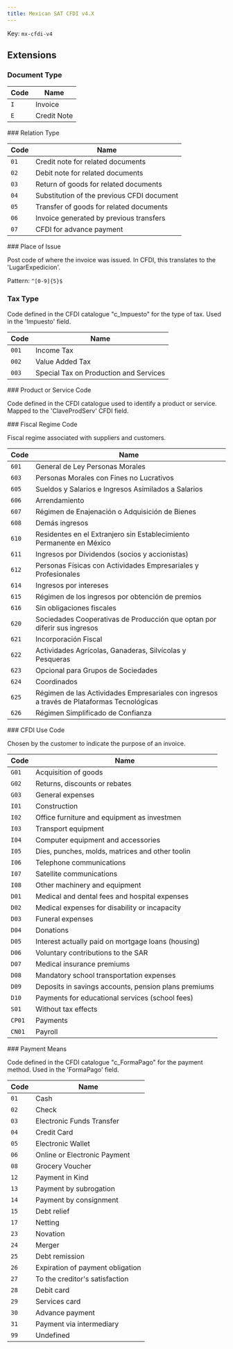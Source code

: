 ```yaml
---
title: Mexican SAT CFDI v4.X
---
```


Key: <code>mx-cfdi-v4</code>

## Extensions
### Document Type

<Accordion title="mx-cfdi-doc-type">

| Code | Name |
| ---- | ---- |
| <code>I</code> | Invoice |
| <code>E</code> | Credit Note |
</Accordion>
### Relation Type

<Accordion title="mx-cfdi-rel-type">

| Code | Name |
| ---- | ---- |
| <code>01</code> | Credit note for related documents |
| <code>02</code> | Debit note for related documents |
| <code>03</code> | Return of goods for related documents |
| <code>04</code> | Substitution of the previous CFDI document |
| <code>05</code> | Transfer of goods for related documents |
| <code>06</code> | Invoice generated by previous transfers |
| <code>07</code> | CFDI for advance payment |
</Accordion>
### Place of Issue	

Post code of where the invoice was issued. In CFDI, this translates to the 'LugarExpedicion'.

<Accordion title="mx-cfdi-issue-place">

Pattern: <code>^[0-9]{5}$</code>
</Accordion>
### Tax Type	

Code defined in the CFDI catalogue "c_Impuesto" for the type of tax. Used in the 'Impuesto' field.

<Accordion title="mx-cfdi-tax-type">

| Code | Name |
| ---- | ---- |
| <code>001</code> | Income Tax |
| <code>002</code> | Value Added Tax |
| <code>003</code> | Special Tax on Production and Services |
</Accordion>
### Product or Service Code	

Code defined in the CFDI catalogue used to identify a product or service.
Mapped to the 'ClaveProdServ' CFDI field.

<Accordion title="mx-cfdi-prod-serv">
</Accordion>
### Fiscal Regime Code	

Fiscal regime associated with suppliers and customers.

<Accordion title="mx-cfdi-fiscal-regime">

| Code | Name |
| ---- | ---- |
| <code>601</code> | General de Ley Personas Morales |
| <code>603</code> | Personas Morales con Fines no Lucrativos |
| <code>605</code> | Sueldos y Salarios e Ingresos Asimilados a Salarios |
| <code>606</code> | Arrendamiento |
| <code>607</code> | Régimen de Enajenación o Adquisición de Bienes |
| <code>608</code> | Demás ingresos |
| <code>610</code> | Residentes en el Extranjero sin Establecimiento Permanente en México |
| <code>611</code> | Ingresos por Dividendos (socios y accionistas) |
| <code>612</code> | Personas Físicas con Actividades Empresariales y Profesionales |
| <code>614</code> | Ingresos por intereses |
| <code>615</code> | Régimen de los ingresos por obtención de premios |
| <code>616</code> | Sin obligaciones fiscales |
| <code>620</code> | Sociedades Cooperativas de Producción que optan por diferir sus ingresos |
| <code>621</code> | Incorporación Fiscal |
| <code>622</code> | Actividades Agrícolas, Ganaderas, Silvícolas y Pesqueras |
| <code>623</code> | Opcional para Grupos de Sociedades |
| <code>624</code> | Coordinados |
| <code>625</code> | Régimen de las Actividades Empresariales con ingresos a través de Plataformas Tecnológicas |
| <code>626</code> | Régimen Simplificado de Confianza |
</Accordion>
### CFDI Use Code	

Chosen by the customer to indicate the purpose of an invoice.

<Accordion title="mx-cfdi-use">

| Code | Name |
| ---- | ---- |
| <code>G01</code> | Acquisition of goods |
| <code>G02</code> | Returns, discounts or rebates |
| <code>G03</code> | General expenses |
| <code>I01</code> | Construction |
| <code>I02</code> | Office furniture and equipment as investmen |
| <code>I03</code> | Transport equipment |
| <code>I04</code> | Computer equipment and accessories |
| <code>I05</code> | Dies, punches, molds, matrices and other toolin |
| <code>I06</code> | Telephone communications |
| <code>I07</code> | Satellite communications |
| <code>I08</code> | Other machinery and equipment |
| <code>D01</code> | Medical and dental fees and hospital expenses |
| <code>D02</code> | Medical expenses for disability or incapacity |
| <code>D03</code> | Funeral expenses |
| <code>D04</code> | Donations |
| <code>D05</code> | Interest actually paid on mortgage loans (housing) |
| <code>D06</code> | Voluntary contributions to the SAR |
| <code>D07</code> | Medical insurance premiums |
| <code>D08</code> | Mandatory school transportation expenses |
| <code>D09</code> | Deposits in savings accounts, pension plans premiums |
| <code>D10</code> | Payments for educational services (school fees) |
| <code>S01</code> | Without tax effects |
| <code>CP01</code> | Payments |
| <code>CN01</code> | Payroll |
</Accordion>
### Payment Means	

Code defined in the CFDI catalogue "c_FormaPago" for the payment method. Used in the 'FormaPago' field.

<Accordion title="mx-cfdi-payment-means">

| Code | Name |
| ---- | ---- |
| <code>01</code> | Cash |
| <code>02</code> | Check |
| <code>03</code> | Electronic Funds Transfer |
| <code>04</code> | Credit Card |
| <code>05</code> | Electronic Wallet |
| <code>06</code> | Online or Electronic Payment |
| <code>08</code> | Grocery Voucher |
| <code>12</code> | Payment in Kind |
| <code>13</code> | Payment by subrogation |
| <code>14</code> | Payment by consignment |
| <code>15</code> | Debt relief |
| <code>17</code> | Netting |
| <code>23</code> | Novation |
| <code>24</code> | Merger |
| <code>25</code> | Debt remission |
| <code>26</code> | Expiration of payment obligation |
| <code>27</code> | To the creditor's satisfaction |
| <code>28</code> | Debit card |
| <code>29</code> | Services card |
| <code>30</code> | Advance payment |
| <code>31</code> | Payment via intermediary |
| <code>99</code> | Undefined |
</Accordion>